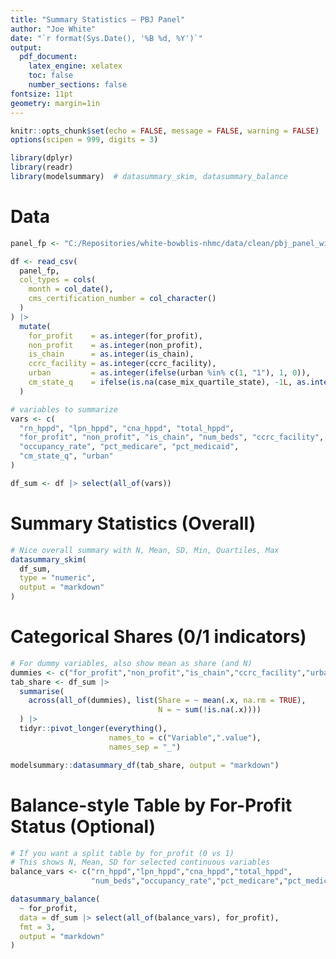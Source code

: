 ```yaml
---
title: "Summary Statistics — PBJ Panel"
author: "Joe White"
date: "`r format(Sys.Date(), '%B %d, %Y')`"
output:
  pdf_document:
    latex_engine: xelatex
    toc: false
    number_sections: false
fontsize: 11pt
geometry: margin=1in
---
```


```r
knitr::opts_chunk$set(echo = FALSE, message = FALSE, warning = FALSE)
options(scipen = 999, digits = 3)

library(dplyr)
library(readr)
library(modelsummary)  # datasummary_skim, datasummary_balance
```

# Data

```r
panel_fp <- "C:/Repositories/white-bowblis-nhmc/data/clean/pbj_panel_with_chow_dummies.csv"

df <- read_csv(
  panel_fp,
  col_types = cols(
    month = col_date(),
    cms_certification_number = col_character()
  )
) |>
  mutate(
    for_profit    = as.integer(for_profit),
    non_profit    = as.integer(non_profit),
    is_chain      = as.integer(is_chain),
    ccrc_facility = as.integer(ccrc_facility),
    urban         = as.integer(ifelse(urban %in% c(1, "1"), 1, 0)),
    cm_state_q    = ifelse(is.na(case_mix_quartile_state), -1L, as.integer(case_mix_quartile_state))
  )

# variables to summarize
vars <- c(
  "rn_hppd", "lpn_hppd", "cna_hppd", "total_hppd",
  "for_profit", "non_profit", "is_chain", "num_beds", "ccrc_facility",
  "occupancy_rate", "pct_medicare", "pct_medicaid",
  "cm_state_q", "urban"
)

df_sum <- df |> select(all_of(vars))
```

# Summary Statistics (Overall)

```r
# Nice overall summary with N, Mean, SD, Min, Quartiles, Max
datasummary_skim(
  df_sum,
  type = "numeric",
  output = "markdown"
)
```

# Categorical Shares (0/1 indicators)

```r
# For dummy variables, also show mean as share (and N)
dummies <- c("for_profit","non_profit","is_chain","ccrc_facility","urban")
tab_share <- df_sum |>
  summarise(
    across(all_of(dummies), list(Share = ~ mean(.x, na.rm = TRUE),
                                 N = ~ sum(!is.na(.x))))
  ) |>
  tidyr::pivot_longer(everything(),
                      names_to = c("Variable",".value"),
                      names_sep = "_")

modelsummary::datasummary_df(tab_share, output = "markdown")
```

# Balance-style Table by For-Profit Status (Optional)

```r
# If you want a split table by for_profit (0 vs 1)
# This shows N, Mean, SD for selected continuous variables
balance_vars <- c("rn_hppd","lpn_hppd","cna_hppd","total_hppd",
                  "num_beds","occupancy_rate","pct_medicare","pct_medicaid")

datasummary_balance(
  ~ for_profit,
  data = df_sum |> select(all_of(balance_vars), for_profit),
  fmt = 3,
  output = "markdown"
)
```
